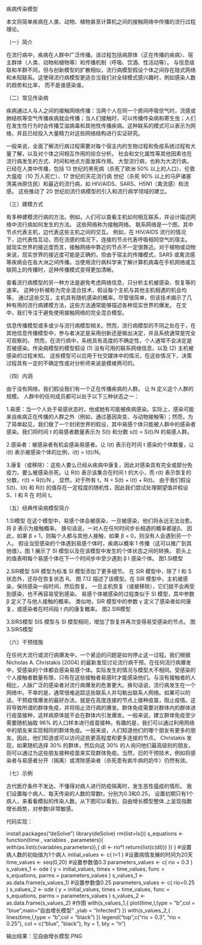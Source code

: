 疾病传染模型

本文将简单疾病在人类、动物、植物甚至计算机之间的接触网络中传播的流行过程理论。

（一）简介

在流行病中，疾病在人群中广泛传播。该过程包括病原体（正在传播的疾病）、宿主群体（人类、动物和植物等）和传播机制（呼吸、饮酒、性活动等）。 与信息级联和羊群不同，但与创新模型的扩散相似，流行病模型假设个体之间存在隐式网络和未知联系。这使得流行病模型更适合当我们对全球模式感兴趣时，例如感染人数的趋势和比率， 而不是谁感染谁。

（二）常见传染病

疾病通过人与人之间的接触网络传播：当两个人在同一个房间呼吸空气时，流感或肺结核等空气传播疾病就会传播；当人们接触时，可以传播传染病和寄生虫；人们在发生性行为时会传播艾滋病毒和其他性传播疾病。这种联系的模式可以表示为网络，并且已经投入大量精力对这些网络结构进行实证研究。

一般来说，全面了解流行病过程需要对每个宿主内的生物过程和免疫系统过程有大量了解，以及对个体之间相互作用的综合分析。 社会和文化属性等其他因素也在流行病发生的方式、时间和地点方面发挥作用。 大型流行病，也称为大流行病，已经在人类中传播，包括 13 世纪的黑死病（杀死了欧洲 50% 以上的人口）、伦敦大瘟疫（10 万人死亡）、17 世纪的天花流行病 世纪（杀死 90% 以上的马萨诸塞湾美洲原住民）和最近的流行病，如 HIV/AIDS、SARS、H5N1（禽流感）和流感。 这些推动了 20 世纪初流行病模型的引入和流行病学领域的建立。

（三）建模方式

有多种建模流行病的方法。例如，人们可以查看主机如何相互联系，并设计描述网络中流行病如何发生的方法。 这些网络称为接触网络。 联系网络是一个图，其中节点代表主机，边代表这些主机之间的交互。 例如，在 HIV/AIDS 流行的情况下，边代表性互动，而在流感的情况下，连接的节点代表呼吸相同空气的宿主。 就现实世界的接近度而言，接触网络中靠近的节点不一定很靠近。对于植物或动物来说，现实世界的接近度可能是正确的，但由于宿主的传播模式，SARS 或禽流感等疾病会在各大洲之间传播。当使用流行病科学来了解计算机病毒在手机网络或互联网上的传播时，这种传播模式变得更加清晰。

查看流行病模型的另一种方法是避免考虑网络信息，只分析主机被感染、恢复等的速率。 这种分析被称为完全混合技术，假设每个主机与其他主机相遇的机会均等。 通过这些交互，主机具有随机感染的概率。尽管很简单，但该技术揭示了几种有用的流行病建模方法，这些方法通常能够描述各种现实世界的爆发。 在文中，我们专注于避免使用接触网络的完全混合模型。

信息传播模型或多或少与流行病模型相关。然而，流行病模型的不同之处在于，在其他信息传播模型中，参与者决定是采用创新还是做出决定，并且系统通常是完全可观察的。 然而，在流行病中，系统具有高度的不确定性，个人通常不会决定是否被感染。传染病模型的模型假设 (1) 没有可用的联系网络信息，以及 (2) 主机被感染的过程未知。 这些模型可以应用于社交媒体中的情况，在这些情况下，决策过程具有一定的不确定性或对分析师来说是模棱两可的。

（四）内涵

由于没有网络，我们假设我们有一个正在传播疾病的人群。 让 N 定义这个人群的规模。 人群中的任何成员都可以处于以下三种状态之一：

1.易感：当一个人处于易感状态时，他或她有可能被疾病感染。实际上，感染可能来自疾病正在传播的人群之外（例如，通过基因突变、与动物接触等）；然而，为了简单起见，我们做了一个封闭世界的假设，其中易感个体只能被人群中的感染者感染。我们将时间 t 的易感者数量表示为 S(t) 和分数 s(t) = S(t)/N 的易感人群。 

2.感染者：被感染者有机会感染易感者。让 I(t) 表示在时间 t 感染的个体数量，让 i(t) 表示被感染个体的比例，i(t) = I(t)/N。

3.康复（或移除）：这些人要么已经从疾病中康复，因此对感染具有完全或部分免疫力，要么被感染杀死。让 R(t) 表示该集合在时间 t 的大小，而 r(t) 表示恢复的分数，r(t) = R(t)/N 。
显然，对于所有 t，N = S(t) + I(t) + R(t)。 由于我们假设 S(t)、I(t) 和 R(t) 的值存在一定程度的随机性，因此我们尝试处理期望值并假设 S、I 和 R 在 时间 t。

（五）经典传染病模型简介

1.SI模型
在这个模型中，易感个体会被感染，一旦被感染，他们将永远无法治愈。 将 β 表示为接触概率。 换句话说，一对人在任何时间步长相遇的概率都是β。 因此，如果 β = 1，则每个人都与其他人接触，如果 β = 0，则没有人会遇到另一个人。 假设当受感染的个体遇到易感个体时，疾病以概率 1 传播（这可以推广到其他值）。图 1 展示了 SI 模型以及在该模型中发生的个体状态之间的转换。 箭头上的值表明每个易感个体在下一个时间步中至少遇到 β I 感染个体。
 图1.SI模型
 
2.SIR模型
SIR 模型为标准 SI 模型添加了更多细节。 在 SIR 模型中，除了 I 和 S 状态外，还存在恢复状态 R。 图 7.12 描述了该模型。在 SIR 模型中，主机被感染，保持感染一段时间，然后恢复。 一旦主机恢复（或被移除），它们就不会再受到感染，也不再容易受到感染。 易感个体被感染的过程类似于 SI 模型，其中参数 β 定义了与他人接触的概率。 类似地，SIR 模型中的参数 γ 定义了感染者如何康复，或感染者在时间段 t 内的康复概率。
 图2.SIR模型
 
3.SIRS模型
SIS 模型与 SI 模型相同，增加了恢复并再次变得易受感染的节点。
 图3.SIRS模型
 
（六）干预措施

在任何大流行或流行病爆发中，一个紧迫的问题是如何停止这一过程。我们根据 Nicholas A. Christakis [2004] 的最新发现讨论流行病干预。在任何流行病爆发中，受感染的个体都会感染易感个体。实际发生的情况与模型大不相同。受感染的个人接触者数量有限，只有在这些接触者易感时才能感染他们。与没有接触者的人相比，人脉广泛的感染者对流行病爆发的危害更大。换句话说，流行病发生在一个网络中。不幸的是，通常很难追踪这些联系人并勾勒出联系人网络。如果可以的话，干预疫情爆发的最好办法，就是在高度连接的节点上接种疫苗，阻止疫情。这将导致所谓的群体免疫，并将阻止流行病的爆发。群体免疫需要对群体内的群体进行疫苗接种，这样病原体就不会在群体内引发爆发。一般来说，建立群体免疫至少需要随机抽取 96% 的人口样本进行疫苗接种。有趣的是，我们可以通过利用网络中的朋友来实现相同的群体免疫。一般来说，人们知道他们的哪个朋友有更多的朋友。因此，他们知道或可以访问这些更高程度和更多连接的节点。 Christakis 发现，如果随机选择 30% 的群体，然后向这 30% 的人询问他们最高级别的朋友，则可以通过为这些朋友接种疫苗来实现群体免疫。当然，旧的干预技术，例如将感染者与易感者分开（隔离）或清除感染者（杀死患有疯牛病的奶牛）仍然有效。

（七）示例

古代医疗条件不发达、不懂得对病人进行防疫隔离时，发生恶性瘟疫的情形。
我们设置每个病人、每天传染的人数的常数t，分别为0.3和0.25， 设置初期只有1个病人，来看看模拟的传染人数。从下图可以看到，自由增长模型整体.上呈现指数增长趋势，对参数t非常敏感。

代码实现：

install.packages("deSolve")
library(deSolve)
rm(list=ls())
s_equations <- function(time , variables , parameters){
  with(as.list(c(variables,parameters)),{
    dI <- rio*I
    return(list(c(dI)))
  })
}
#设置病人数的初始值为1个病人
initial_values <- c(
  I=1
)
#设置病情发展的时间为20天
time_values <- seq(0,20)
#设置参数值0.3
parameters_values <- c(
  rio = 0.3
)
s_values_1 <- ode (
  y = initial_values,
  times = time_values,
  func = s_equations,
  parms = parameters_values
)
s_values_1 <- as.data.frame(s_values_1)
#设置参数值0.25
parameters_values <- c(
  rio=0.25
)
s_values_2 <- ode (
  y = initial_values,
  times = time_values,
  func = s_equations,
  parms = parameters_values
)
s_values_2 <- as.data.frame(s_values_2)
#作图
with(s_values_1,{
  plot(time,I,type = "b",col = "blue",main="自由增长模型" ,ylab = "Infected")
})
with(s_values_2,{
  lines(time,I,type = "b",col = "black")
})
legend("top",c("rio = 0.3", "rio = 0.25"),
       col = c("blue", "black"), lty = 1, bty = "n")

输出结果：见自由增长模型.PNG
